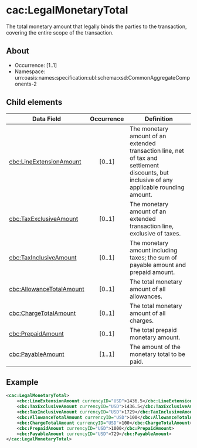 # cac:LegalMonetaryTotal
The total monetary amount that legally binds the parties to the transaction, covering the entire scope of the transaction.

## About
* Occurrence: [1..1]
* Namespace: urn:oasis:names:specification:ubl:schema:xsd:CommonAggregateComponents-2

## Child elements

| Data Field                                        | Occurrence | Definition |
|---------------------------------------------------|:----------:|------------|
| [cbc:LineExtensionAmount](./legal-monetary-total/line-extension-amount.mdx)       |   [0..1]   | The monetary amount of an extended transaction line, net of tax and settlement discounts, but inclusive of any applicable rounding amount. |
| [cbc:TaxExclusiveAmount](./legal-monetary-total/tax-exclusive-amount.mdx)         |   [0..1]   | The monetary amount of an extended transaction line, exclusive of taxes. |
| [cbc:TaxInclusiveAmount](./legal-monetary-total/tax-inclusive-amount.mdx)         |   [0..1]   | The monetary amount including taxes; the sum of payable amount and prepaid amount. |
| [cbc:AllowanceTotalAmount](./legal-monetary-total/allowance-total-amount.mdx)     |   [0..1]   | The total monetary amount of all allowances. |
| [cbc:ChargeTotalAmount](./legal-monetary-total/charge-total-amount.mdx)           |   [0..1]   | The total monetary amount of all charges. |
| [cbc:PrepaidAmount](./legal-monetary-total/prepaid-amount.mdx)                    |   [0..1]   | The total prepaid monetary amount. |
| [cbc:PayableAmount](./legal-monetary-total/payable-amount.mdx)                    |   [1..1]   | The amount of the monetary total to be paid. |

## Example
```xml
<cac:LegalMonetaryTotal>
    <cbc:LineExtensionAmount currencyID="USD">1436.5</cbc:LineExtensionAmount>
    <cbc:TaxExclusiveAmount currencyID="USD">1436.5</cbc:TaxExclusiveAmount>
    <cbc:TaxInclusiveAmount currencyID="USD">1729</cbc:TaxInclusiveAmount>
    <cbc:AllowanceTotalAmount currencyID="USD">100</cbc:AllowanceTotalAmount>
    <cbc:ChargeTotalAmount currencyID="USD">100</cbc:ChargeTotalAmount>
    <cbc:PrepaidAmount currencyID="USD">1000</cbc:PrepaidAmount>
    <cbc:PayableAmount currencyID="USD">729</cbc:PayableAmount>
</cac:LegalMonetaryTotal>
```